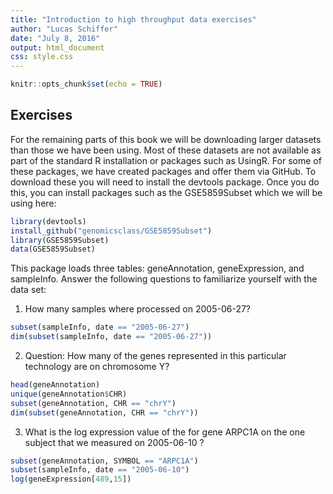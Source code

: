 ```yaml
---
title: "Introduction to high throughput data exercises"
author: "Lucas Schiffer"
date: "July 8, 2016"
output: html_document
css: style.css
---
```


```r
knitr::opts_chunk$set(echo = TRUE)
```


## Exercises

For the remaining parts of this book we will be downloading larger datasets than those we have been using. Most of these datasets are not available as part of the standard R installation or packages such as UsingR. For some of these packages, we have created packages and offer them via GitHub. To download these you will need to install the devtools package. Once you do this, you can install packages such as the GSE5859Subset which we will be using here:

```r
library(devtools)
install_github("genomicsclass/GSE5859Subset")
library(GSE5859Subset)
data(GSE5859Subset)
```

This package loads three tables: geneAnnotation, geneExpression, and sampleInfo. Answer the following questions to familiarize yourself with the data set:

1. How many samples where processed on 2005-06-27?

```r
subset(sampleInfo, date == "2005-06-27")
dim(subset(sampleInfo, date == "2005-06-27"))
```

2. Question: How many of the genes represented in this particular technology are on chromosome Y?

```r
head(geneAnnotation)
unique(geneAnnotation$CHR)
subset(geneAnnotation, CHR == "chrY")
dim(subset(geneAnnotation, CHR == "chrY"))
```

3. What is the log expression value of the for gene ARPC1A on the one subject that we measured on 2005-06-10 ?

```r
subset(geneAnnotation, SYMBOL == "ARPC1A")
subset(sampleInfo, date == "2005-06-10")
log(geneExpression[489,15])
```
